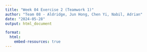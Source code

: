 ```yaml
---
title: "Week 04 Exercise 2 (Teamwork 1)"
author: "Team 08 - Aldridge, Jun Hong, Chen Yi, Nabil, Adrian"
date: "2024-05-28"
output: html_document

format: 
  html:
    embed-resources: true
---
```


